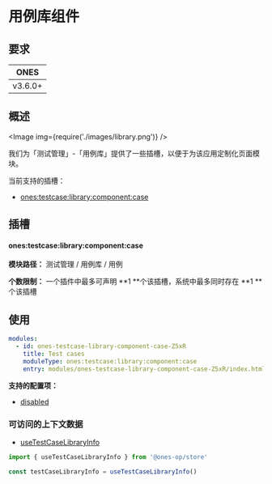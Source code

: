 # 用例库组件


## 要求

| **ONES** |
| :------: |
| v3.6.0+  |

## 概述

<Image img={require('./images/library.png')} />

我们为「测试管理」-「用例库」提供了一些插槽，以便于为该应用定制化页面模块。

当前支持的插槽：

- [ones:testcase:library:component:case](#onestestcaselibrarycomponentcase)

## 插槽

#### ones:testcase:library:component:case

**模块路径：** 测试管理 / 用例库 / 用例

**个数限制：** 一个插件中最多可声明 **1 **个该插槽，系统中最多同时存在 **1 **个该插槽

## 使用

```yaml
modules:
  - id: ones-testcase-library-component-case-Z5xR
    title: Test cases
    moduleType: ones:testcase:library:component:case
    entry: modules/ones-testcase-library-component-case-Z5xR/index.html
```

**支持的配置项：**

- [disabled](../../../../../reference/config/plugin.yaml#disabled)

### 可访问的上下文数据

- [useTestCaseLibraryInfo](../../../../../reference/packages/store/store.md#useTestCaseLibraryInfo)

```ts
import { useTestCaseLibraryInfo } from '@ones-op/store'

const testCaseLibraryInfo = useTestCaseLibraryInfo()
```
